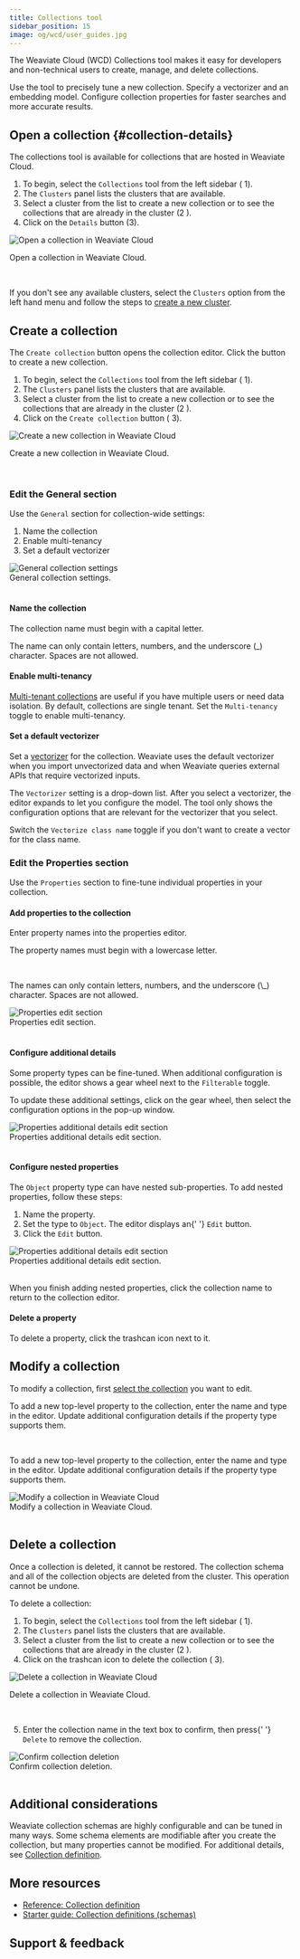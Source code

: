 ```yaml
---
title: Collections tool
sidebar_position: 15
image: og/wcd/user_guides.jpg
---
```



The Weaviate Cloud (WCD) Collections tool makes it easy for developers and non-technical users to create, manage, and delete collections.

Use the tool to precisely tune a new collection. Specify a vectorizer and an embedding model. Configure collection properties for faster searches and more accurate results.

## Open a collection {#collection-details}

The collections tool is available for collections that are hosted in Weaviate Cloud.


<ol>
  <li>
    To begin, select the <code>Collections</code> tool from the left sidebar (
    <span class="callout">1</span>).
  </li>
  <li>
    The <code>Clusters</code> panel lists the clusters that are available.
  </li>
  <li>
    Select a cluster from the list to create a new collection or to see the
    collections that are already in the cluster (<span class="callout">2</span>
    ).
  </li>
  <li>
    Click on the <code>Details</code> button (<span class="callout">3</span>).
  </li>
</ol>

<div class="row">
  <div class="card">
    <div class="card__image">
      <img src={CollectionDetails} alt="Open a collection in Weaviate Cloud" />
    </div>
    <div class="card__body">
      <p>Open a collection in Weaviate Cloud.</p>
    </div>
  </div>
</div>
<br />

If you don't see any available clusters, select the `Clusters` option from the left hand menu and follow the steps to [create a new cluster](/docs/cloud/manage-clusters/create).

## Create a collection

The `Create collection` button opens the collection editor. Click the button to create a new collection.


<ol>
  <li>
    To begin, select the <code>Collections</code> tool from the left sidebar (
    <span class="callout">1</span>).
  </li>
  <li>
    The <code>Clusters</code> panel lists the clusters that are available.
  </li>
  <li>
    Select a cluster from the list to create a new collection or to see the
    collections that are already in the cluster (<span class="callout">2</span>
    ).
  </li>
  <li>
    Click on the <code>Create collection</code> button (
    <span class="callout">3</span>).
  </li>
</ol>

<div class="row">
  <div class="card">
    <div class="card__image">
      <img
        src={CreateCollection}
        alt="Create a new collection in Weaviate Cloud"
      />
    </div>
    <div class="card__body">
      <p>Create a new collection in Weaviate Cloud.</p>
    </div>
  </div>
</div>
<br />

### Edit the General section

<div class="row">
  <div class="col col--6">
    <p>
      Use the <code>General</code> section for collection-wide settings:
    </p>
    <ol>
      <li>Name the collection</li>
      <li>Enable multi-tenancy</li>
      <li>Set a default vectorizer</li>
    </ol>
  </div>
  <div class="col col--6">
    <div class="card">
      <div class="card__image">
        <img src={WCDEdGen} alt="General collection settings" />
      </div>
      <div class="card__body">General collection settings.</div>
    </div>
  </div>
</div>
<br />

#### Name the collection

The collection name must begin with a capital letter.

The name can only contain letters, numbers, and the underscore (\_) character. Spaces are not allowed.

#### Enable multi-tenancy

[Multi-tenant collections](/docs/weaviate/manage-collections/multi-tenancy) are useful if you have multiple users or need data isolation. By default, collections are single tenant. Set the `Multi-tenancy` toggle to enable multi-tenancy.

#### Set a default vectorizer

Set a [vectorizer](/docs/weaviate/config-refs/schema#vectorizer) for the collection. Weaviate uses the default vectorizer when you import unvectorized data and when Weaviate queries external APIs that require vectorized inputs.

The `Vectorizer` setting is a drop-down list. After you select a vectorizer, the editor expands to let you configure the model. The tool only shows the configuration options that are relevant for the vectorizer that you select.

Switch the `Vectorize class name` toggle if you don't want to create a vector for the class name.

### Edit the Properties section

Use the `Properties` section to fine-tune individual properties in your collection.

#### Add properties to the collection

Enter property names into the properties editor.

<div class="row">
  <div class="col col--4">
    <p>The property names must begin with a lowercase letter.</p>
    <br />
    <p>
      The names can only contain letters, numbers, and the underscore (\_)
      character. Spaces are not allowed.
    </p>
  </div>
  <div class="col col--8">
    <div class="card">
      <div class="card__image">
        <img src={WCDEdProp} alt="Properties edit section" />
      </div>
      <div class="card__body">Properties edit section.</div>
    </div>
  </div>
</div>
<br />

#### Configure additional details

Some property types can be fine-tuned. When additional configuration is possible, the editor shows a gear wheel next to the `Filterable` toggle.

<div class="row">
  <div class="col col--6">
    <p>
      To update these additional settings, click on the gear wheel, then select
      the configuration options in the pop-up window.
    </p>
  </div>
  <div class="col col--6">
    <div class="card">
      <div class="card__image">
        <img
          src={WCDEdExProp}
          alt="Properties additional details edit section"
        />
      </div>
      <div class="card__body">Properties additional details edit section.</div>
    </div>
  </div>
</div>
<br />

#### Configure nested properties

The `Object` property type can have nested sub-properties. To add nested properties, follow these steps:

<div class="row">
  <div class="col col--4">
    <ol>
      <li>Name the property.</li>
      <li>
        Set the type to <code>Object</code>. The editor displays an{' '}
        <code>Edit</code> button.
      </li>
      <li>
        Click the <code>Edit</code> button.
      </li>
    </ol>
  </div>
  <div class="col col--8">
    <div class="card">
      <div class="card__image">
        <img src={WCDEdObj} alt="Properties additional details edit section" />
      </div>
      <div class="card__body">Properties additional details edit section.</div>
    </div>
  </div>
</div>
<br />

When you finish adding nested properties, click the collection name to return to the collection editor.

#### Delete a property

To delete a property, click the trashcan icon next to it.

## Modify a collection

To modify a collection, first [select the collection](#collection-details) you want to edit.

<div class="row">
  <div class="col col--4">
    <p>
      To add a new top-level property to the collection, enter the name and type
      in the editor. Update additional configuration details if the property
      type supports them.
    </p>
    <br />
    <p>
      To add a new top-level property to the collection, enter the name and type
      in the editor. Update additional configuration details if the property
      type supports them.
    </p>
  </div>
  <div class="col col--8">
    <div class="card">
      <div class="card__image">
        <img src={WCDEdSelect} alt="Modify a collection in Weaviate Cloud" />
      </div>
      <div class="card__body">Modify a collection in Weaviate Cloud.</div>
    </div>
  </div>
</div>
<br />

## Delete a collection

Once a collection is deleted, it cannot be restored. The collection schema and all of the collection objects are deleted from the cluster. This operation cannot be undone.

To delete a collection:


<ol>
  <li>
    To begin, select the <code>Collections</code> tool from the left sidebar (
    <span class="callout">1</span>).
  </li>
  <li>
    The <code>Clusters</code> panel lists the clusters that are available.
  </li>
  <li>
    Select a cluster from the list to create a new collection or to see the
    collections that are already in the cluster (<span class="callout">2</span>
    ).
  </li>
  <li>
    Click on the trashcan icon to delete the collection (
    <span class="callout">3</span>).
  </li>
</ol>

<div class="row">
  <div class="card">
    <div class="card__image">
      <img src={DeleteCollection} alt="Delete a collection in Weaviate Cloud" />
    </div>
    <div class="card__body">
      <p>Delete a collection in Weaviate Cloud.</p>
    </div>
  </div>
</div>
<br />


<div class="row">
  <div class="col col--6">
    <ol start="5">
      <li>
        Enter the collection name in the text box to confirm, then press{' '}
        <code>Delete</code> to remove the collection.
      </li>
    </ol>
  </div>
  <div class="col col--6">
    <div class="card">
      <div class="card__image">
        <img src={DeleteCollectionConfirm} alt="Confirm collection deletion" />
      </div>
      <div class="card__body">Confirm collection deletion.</div>
    </div>
  </div>
</div>
<br />

## Additional considerations

Weaviate collection schemas are highly configurable and can be tuned in many ways. Some schema elements are modifiable after you create the collection, but many properties cannot be modified. For additional details, see [Collection definition](/docs/weaviate/config-refs/schema).

## More resources

- [Reference: Collection definition](/docs/weaviate/config-refs/schema)
- [Starter guide: Collection definitions (schemas)](/docs/weaviate/starter-guides/managing-collections)

## Support & feedback


<SupportAndTrouble />
